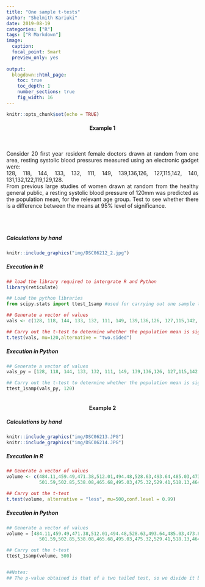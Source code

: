 ```yaml
---
title: "One sample t-tests"
author: "Shelmith Kariuki"
date: 2019-08-19
categories: ["R"]
tags: ["R Markdown"]
image:
  caption: 
  focal_point: Smart
  preview_only: yes
  
output:
  blogdown::html_page:
    toc: true
    toc_depth: 1
    number_sections: true
    fig_width: 16
---
```


```r
knitr::opts_chunk$set(echo = TRUE)
```

<center><strong><h4>Example 1</h4></strong></center>
<br>

<p style="text-align:justify;">Consider 20 first year resident female doctors drawn at random from one area, resting systolic blood pressures measured using an electronic gadget were:<br>
128, 118, 144, 133, 132, 111, 149, 139,136,126, 127,115,142, 140, 131,132,122,119,129,128.<br>
From previous large studies of women drawn at random from the healthy general public, a resting systolic blood pressure of 120mm was predicted as the population mean, for the relevant age group. Test to see whether there is a difference between the means at 95% level of significance.</p> <br><br>

<h5>Calculations by hand</h5>

```r

knitr::include_graphics("img/DSC06212_2.jpg")
```


<h5>Execution in R</h5>

```r
## load the library required to intergrate R and Python
library(reticulate)
```

```python

## Load the python libraries
from scipy.stats import ttest_1samp #used for carrying out one sample t-tests

```

```r

## Generate a vector of values
vals <- c(128, 118, 144, 133, 132, 111, 149, 139,136,126, 127,115,142, 140, 131,132,122,119,129,128)

## Carry out the t-test to determine whether the population mean is significantly different from 120
t.test(vals, mu=120,alternative = "two.sided")


```


<h5>Execution in Python</h5>
```python

## Generate a vector of values
vals_py = [128, 118, 144, 133, 132, 111, 149, 139,136,126, 127,115,142, 140, 131,132,122,119,129,128]

## Carry out the t-test to determine whether the population mean is significantly different from 120
ttest_1samp(vals_py, 120)



```

<center><strong><h4>Example 2</h4></strong></center>

<h5>Calculations by hand</h5>
```r

knitr::include_graphics("img/DSC06213.JPG")
knitr::include_graphics("img/DSC06214.JPG")
```

<h5>Execution in R</h5>
```r

## Generate a vector of values
volume <- c(484.11,459.49,471.38,512.01,494.48,528.63,493.64,485.03,473.88,
            501.59,502.85,538.08,465.68,495.03,475.32,529.41,518.13,464.32,449.08,489.27)

## Carry out the t-test
t.test(volume, alternative = "less", mu=500,conf.level = 0.99)


```

<h5>Execution in Python</h5>
```python
## Generate a vector of values
volume = [484.11,459.49,471.38,512.01,494.48,528.63,493.64,485.03,473.88,
            501.59,502.85,538.08,465.68,495.03,475.32,529.41,518.13,464.32,449.08,489.27]

## Carry out the t-test 
ttest_1samp(volume, 500)


##Notes:
## The p-value obtained is that of a two tailed test, so we divide it by 2 to get the p-value of a one tailed test (0.14486225283259022/2 = 0.07243113)
```


 
